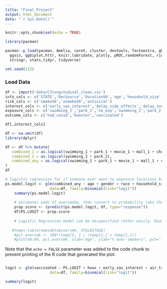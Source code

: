 ```yaml
---
title: "Final_Project"
output: html_document
date: "`r Sys.Date()`"
---
```


```r
knitr::opts_chunk$set(echo = TRUE)

library(pacman)

pacman::p_load(pacman, Amelia, caret, cluster, devtools, factoextra, gbm, GGally, ggplot2, ggthemes, 
  ggvis, ggbiplot,httr, knitr,lubridate, plotly, pROC,randomForest, rio, rpart, rpart.plot, rmarkdown, shiny, 
  stringr, stats,tidyr, tidyverse) 

set.seed(123)
```


### Load Data

```r
df <- import('data/C3longitudinal_clean.csv')
info_cols <- c('STATE','RecSource','DurationV0','age','household_size','air_travel','gender','race')
risk_cols <- c('smokeV0','esmokeV0','antiviral')
interest_cols <- c('early_vax_interest','delay_side_effects','delay_inconvenient','delay_trust','children_delay_se','children_delay_incon','children_delay_trust')
exposure_cols <- c('swimming_1','park_1','no_exp','swimming_2','park_2','no_exp2','movie_1','mall_1','church_1','movie_2','mall_2','church_2')
outcome_cols <- c('had_covid','booster','vaccinated')

df[,interest_cols]
```
```r
df <- na.omit(df)
library(dplyr)

df <- df %>% mutate(
   combined_1 = as.logical(swimming_1 + park_1 + movie_1 + mall_1 + church_1 + air_travel),
   combined_2 = as.logical(swimming_2 + park_2),
   combined_any = as.logical(swimming_1 + park_1 + movie_1 + mall_1 + church_1 + swimming_2 + park_2+ air_travel),
)
df
```

```r
# logistic regression for if someone ever went to exposure locations based on race, age, gender etc.  
ps.model.logit <- glm(combined_any ~ age + gender + race + household_size ,
                    data=df, family=binomial(link="logit"))
    summary(ps.model.logit)
    
    # estimates odds of eversmoke, then convert to probability (aka the propensity score)
    prop.score <- (predict(ps.model.logit, df, type="response"))
    df$PS.LOGIT <- prop.score
    
    # Logistic Regression model can be misspecified rather easily. Example, do age and smoking have a linear relationship?
    
   #temp<-table(nmesdata$eversmk, df$LASTAGE) 
    #pct.eversmk <- 100*(temp[2, ] / (temp[2,] + temp[1,]))
    #plot(40:94, pct.eversmk, xlab="Age", ylab="% ever smokers", pch=".", cex=7, cex.lab=1.5, cex.axis=1.5)
```

Note that the `echo = FALSE` parameter was added to the code chunk to prevent printing of the R code that generated the plot.


```r

```


```r
logit <- glm(vaccinated ~ PS.LOGIT + hoax + early_vax_interest + air_travel ,
                    data=df, family=binomial(link="logit"))

summary(logit)
```

